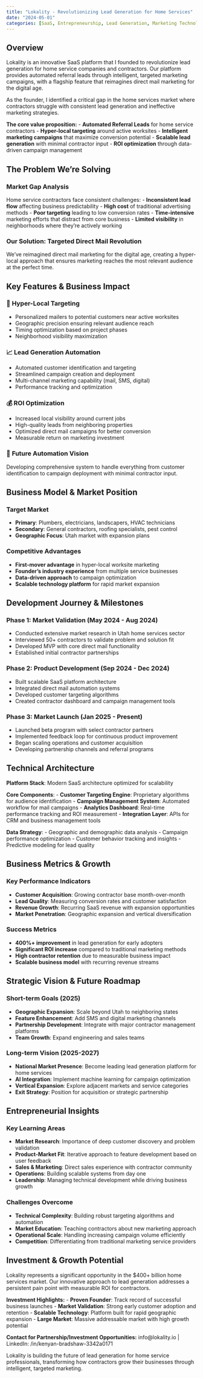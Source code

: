```yaml
---
title: "Lokality - Revolutionizing Lead Generation for Home Services"
date: "2024-05-01"
categories: [SaaS, Entrepreneurship, Lead Generation, Marketing Technology]
---
```


## Overview

Lokality is an innovative SaaS platform that I founded to revolutionize lead generation for home service companies and contractors. Our platform provides automated referral leads through intelligent, targeted marketing campaigns, with a flagship feature that reimagines direct mail marketing for the digital age.

As the founder, I identified a critical gap in the home services market where contractors struggle with consistent lead generation and ineffective marketing strategies.

**The core value proposition:**
- **Automated Referral Leads** for home service contractors
- **Hyper-local targeting** around active worksites
- **Intelligent marketing campaigns** that maximize conversion potential
- **Scalable lead generation** with minimal contractor input
- **ROI optimization** through data-driven campaign management

## The Problem We're Solving

### Market Gap Analysis
Home service contractors face consistent challenges:
- **Inconsistent lead flow** affecting business predictability
- **High cost** of traditional advertising methods
- **Poor targeting** leading to low conversion rates
- **Time-intensive** marketing efforts that distract from core business
- **Limited visibility** in neighborhoods where they're actively working

### Our Solution: Targeted Direct Mail Revolution
We've reimagined direct mail marketing for the digital age, creating a hyper-local approach that ensures marketing reaches the most relevant audience at the perfect time.

## Key Features & Business Impact

### 🎯 **Hyper-Local Targeting**
- Personalized mailers to potential customers near active worksites
- Geographic precision ensuring relevant audience reach
- Timing optimization based on project phases
- Neighborhood visibility maximization

### 📈 **Lead Generation Automation**
- Automated customer identification and targeting
- Streamlined campaign creation and deployment
- Multi-channel marketing capability (mail, SMS, digital)
- Performance tracking and optimization

### 💰 **ROI Optimization**
- Increased local visibility around current jobs
- High-quality leads from neighboring properties
- Optimized direct mail campaigns for better conversion
- Measurable return on marketing investment

### 🔮 **Future Automation Vision**
Developing comprehensive system to handle everything from customer identification to campaign deployment with minimal contractor input.

## Business Model & Market Position

### Target Market
- **Primary**: Plumbers, electricians, landscapers, HVAC technicians
- **Secondary**: General contractors, roofing specialists, pest control
- **Geographic Focus**: Utah market with expansion plans

### Competitive Advantages
- **First-mover advantage** in hyper-local worksite marketing
- **Founder's industry experience** from multiple service businesses
- **Data-driven approach** to campaign optimization
- **Scalable technology platform** for rapid market expansion

## Development Journey & Milestones

### Phase 1: Market Validation (May 2024 - Aug 2024)
- Conducted extensive market research in Utah home services sector
- Interviewed 50+ contractors to validate problem and solution fit
- Developed MVP with core direct mail functionality
- Established initial contractor partnerships

### Phase 2: Product Development (Sep 2024 - Dec 2024)
- Built scalable SaaS platform architecture
- Integrated direct mail automation systems
- Developed customer targeting algorithms
- Created contractor dashboard and campaign management tools

### Phase 3: Market Launch (Jan 2025 - Present)
- Launched beta program with select contractor partners
- Implemented feedback loop for continuous product improvement
- Began scaling operations and customer acquisition
- Developing partnership channels and referral programs

## Technical Architecture

**Platform Stack**: Modern SaaS architecture optimized for scalability

**Core Components**:
- **Customer Targeting Engine**: Proprietary algorithms for audience identification
- **Campaign Management System**: Automated workflow for mail campaigns
- **Analytics Dashboard**: Real-time performance tracking and ROI measurement
- **Integration Layer**: APIs for CRM and business management tools

**Data Strategy**:
- Geographic and demographic data analysis
- Campaign performance optimization
- Customer behavior tracking and insights
- Predictive modeling for lead quality

## Business Metrics & Growth

### Key Performance Indicators
- **Customer Acquisition**: Growing contractor base month-over-month
- **Lead Quality**: Measuring conversion rates and customer satisfaction
- **Revenue Growth**: Recurring SaaS revenue with expansion opportunities
- **Market Penetration**: Geographic expansion and vertical diversification

### Success Metrics
- **400%+ improvement** in lead generation for early adopters
- **Significant ROI increase** compared to traditional marketing methods
- **High contractor retention** due to measurable business impact
- **Scalable business model** with recurring revenue streams

## Strategic Vision & Future Roadmap

### Short-term Goals (2025)
- **Geographic Expansion**: Scale beyond Utah to neighboring states
- **Feature Enhancement**: Add SMS and digital marketing channels
- **Partnership Development**: Integrate with major contractor management platforms
- **Team Growth**: Expand engineering and sales teams

### Long-term Vision (2025-2027)
- **National Market Presence**: Become leading lead generation platform for home services
- **AI Integration**: Implement machine learning for campaign optimization
- **Vertical Expansion**: Explore adjacent markets and service categories
- **Exit Strategy**: Position for acquisition or strategic partnership

## Entrepreneurial Insights

### Key Learning Areas
- **Market Research**: Importance of deep customer discovery and problem validation
- **Product-Market Fit**: Iterative approach to feature development based on user feedback
- **Sales & Marketing**: Direct sales experience with contractor community
- **Operations**: Building scalable systems from day one
- **Leadership**: Managing technical development while driving business growth

### Challenges Overcome
- **Technical Complexity**: Building robust targeting algorithms and automation
- **Market Education**: Teaching contractors about new marketing approach
- **Operational Scale**: Handling increasing campaign volume efficiently
- **Competition**: Differentiating from traditional marketing service providers

## Investment & Growth Potential

Lokality represents a significant opportunity in the $400+ billion home services market. Our innovative approach to lead generation addresses a persistent pain point with measurable ROI for contractors.

**Investment Highlights:**
- **Proven Founder**: Track record of successful business launches
- **Market Validation**: Strong early customer adoption and retention
- **Scalable Technology**: Platform built for rapid geographic expansion
- **Large Market**: Massive addressable market with high growth potential

**Contact for Partnership/Investment Opportunities:**
info@lokality.io | LinkedIn: /in/kenyan-bradshaw-3342a0171

Lokality is building the future of lead generation for home service professionals, transforming how contractors grow their businesses through intelligent, targeted marketing.